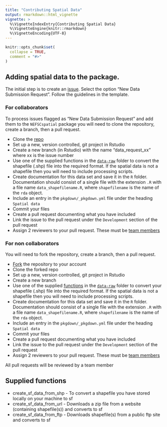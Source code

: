 ```yaml
---
title: "Contributing Spatial Data"
output: rmarkdown::html_vignette
vignette: >
  %\VignetteIndexEntry{Contributing Spatial Data}
  %\VignetteEngine{knitr::rmarkdown}
  %\VignetteEncoding{UTF-8}
---
```


```r
knitr::opts_chunk$set(
  collapse = TRUE,
  comment = "#>"
)
```

## Adding spatial data to the package.

The initial step is to create an [issue](https://github.com/NEFSC/NEFSC-Spatial/issues/new/choose). Select the option "New Data Submission Request". Follow the guidelines in the template.

### For collaborators

To process issues flagged as "New Data Submission Request" and add them to the `NEFSCspatial` package you will need to clone the repository, create a branch, then a pull request.

  *   Clone the [repo](https://github.com/NEFSC/NEFSC-Spatial)
  *   Set up a new, version controlled, git project in Rstudio
  *   Create a new branch (in Rstudio) with the name "data_request_xx" where xx is the issue number
  *   Use one of the supplied functions in the [`data-raw`](https://github.com/NEFSC/NEFSC-Spatial/tree/main/data-raw) folder to convert the shapefile (.shp) file into the required format. If the spatial data is not a shapefile then you will need to include processing scripts.
  * Create documentation for this data set and save it in the `R` folder. Documentation should consist of a single file with the extension `.R` with a file name `data_shapefilename.R`, where `shapefilename` is the name of the `rda` object.
  * Include an entry in the `pkgdown/_pkgdown.yml` file under the heading `Spatial data`
  * Commit your files
  * Create a pull request documenting what you have included
  * Link the issue to the pull request under the `Development` section of the pull request
  * Assign 2 reviewers to your pull request. These must be [team members]()

### For non collaborators

You will need to fork the repository, create a branch, then a pull request.

  *   [Fork](https://github.com/NEFSC/NEFSC-Spatial/fork) the repository to your account
  *   Clone the forked repo
  *   Set up a new, version controlled, git project in Rstudio
  *   Create a new branch
  *   Use one of the supplied [functions](#supplied-functions) in the [`data-raw`](https://github.com/NEFSC/NEFSC-Spatial/tree/main/data-raw) folder to convert your shapefile (.shp) file into the required format. If the spatial data is not a shapefile then you will need to include processing scripts.
  * Create documentation for this data set and save it in the `R` folder. Documentation should consist of a single file with the extension `.R` with a file name `data_shapefilename.R`, where `shapefilename` is the name of the `rda` object.
  * Include an entry in the `pkgdown/_pkgdown.yml` file under the heading `Spatial data`
  * Commit your files
  * Create a pull request documenting what you have included
  * Link the issue to the pull request under the `Development` section of the pull request
  * Assign 2 reviewers to your pull request. These must be [team members]()

All pull requests will be reviewed by a team member

## Supplied functions

*   create_sf_data_from_shp - To convert a shapefile you have stored locally on your machine to sf
*   create_sf_data_from_url - Downloads a zip file from a website (containing shapefile(s)) and converts to sf
*   create_sf_data_from_ftp - Downloads shapefile(s) from a public ftp site and converts to sf
